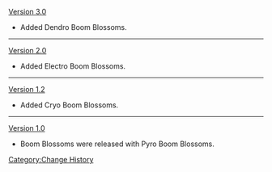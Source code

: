 [[Version 3.0]]
* Added Dendro Boom Blossoms.
----
[[Version 2.0]]
* Added Electro Boom Blossoms.
----
[[Version 1.2]]
* Added Cryo Boom Blossoms.
----
[[Version 1.0]]
* Boom Blossoms were released with Pyro Boom Blossoms.
<noinclude>[[Category:Change History]]</noinclude>